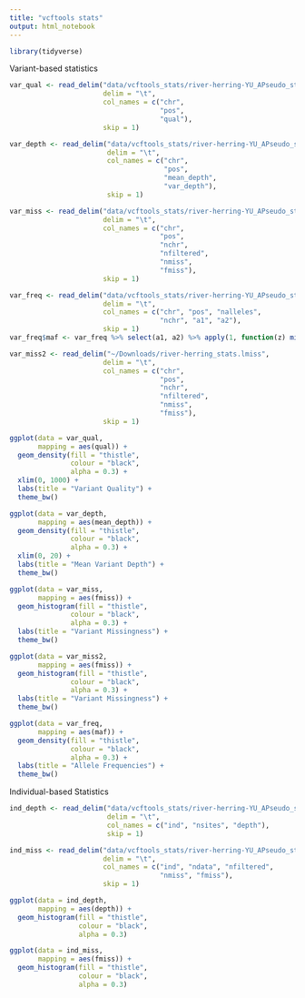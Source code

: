 ```yaml
---
title: "vcftools stats"
output: html_notebook
---
```




```r
library(tidyverse)
```
Variant-based statistics
```r
var_qual <- read_delim("data/vcftools_stats/river-herring-YU_APseudo_stats.lqual", 
                       delim = "\t", 
                       col_names = c("chr", 
                                     "pos", 
                                     "qual"), 
                       skip = 1)

var_depth <- read_delim("data/vcftools_stats/river-herring-YU_APseudo_stats.ldepth.mean", 
                        delim = "\t", 
                        col_names = c("chr", 
                                      "pos", 
                                      "mean_depth", 
                                      "var_depth"), 
                        skip = 1)

var_miss <- read_delim("data/vcftools_stats/river-herring-YU_APseudo_stats.lmiss", 
                       delim = "\t", 
                       col_names = c("chr", 
                                     "pos", 
                                     "nchr", 
                                     "nfiltered", 
                                     "nmiss", 
                                     "fmiss"), 
                       skip = 1)

var_freq <- read_delim("data/vcftools_stats/river-herring-YU_APseudo_stats.frq", 
                       delim = "\t", 
                       col_names = c("chr", "pos", "nalleles", 
                                     "nchr", "a1", "a2"), 
                       skip = 1)
var_freq$maf <- var_freq %>% select(a1, a2) %>% apply(1, function(z) min(z))
```


```r
var_miss2 <- read_delim("~/Downloads/river-herring_stats.lmiss", 
                       delim = "\t", 
                       col_names = c("chr", 
                                     "pos", 
                                     "nchr", 
                                     "nfiltered", 
                                     "nmiss", 
                                     "fmiss"), 
                       skip = 1)
```

```r
ggplot(data = var_qual, 
       mapping = aes(qual)) + 
  geom_density(fill = "thistle", 
               colour = "black", 
               alpha = 0.3) +
  xlim(0, 1000) +
  labs(title = "Variant Quality") +
  theme_bw()

ggplot(data = var_depth, 
       mapping = aes(mean_depth)) +
  geom_density(fill = "thistle", 
               colour = "black", 
               alpha = 0.3) +
  xlim(0, 20) +
  labs(title = "Mean Variant Depth") +
  theme_bw()

ggplot(data = var_miss, 
       mapping = aes(fmiss)) +
  geom_histogram(fill = "thistle", 
               colour = "black", 
               alpha = 0.3) +
  labs(title = "Variant Missingness") +
  theme_bw()

ggplot(data = var_miss2, 
       mapping = aes(fmiss)) +
  geom_histogram(fill = "thistle", 
               colour = "black", 
               alpha = 0.3) +
  labs(title = "Variant Missingness") +
  theme_bw()

ggplot(data = var_freq, 
       mapping = aes(maf)) +
  geom_density(fill = "thistle", 
               colour = "black", 
               alpha = 0.3) +
  labs(title = "Allele Frequencies") +
  theme_bw()
```

Individual-based Statistics
```r
ind_depth <- read_delim("data/vcftools_stats/river-herring-YU_APseudo_stats.idepth", 
                        delim = "\t", 
                        col_names = c("ind", "nsites", "depth"), 
                        skip = 1)

ind_miss <- read_delim("data/vcftools_stats/river-herring-YU_APseudo_stats.imiss", 
                       delim = "\t", 
                       col_names = c("ind", "ndata", "nfiltered", 
                                     "nmiss", "fmiss"), 
                       skip = 1)
```

```r
ggplot(data = ind_depth, 
       mapping = aes(depth)) +
  geom_histogram(fill = "thistle", 
                 colour = "black", 
                 alpha = 0.3)

ggplot(data = ind_miss, 
       mapping = aes(fmiss)) +
  geom_histogram(fill = "thistle", 
                 colour = "black", 
                 alpha = 0.3)
```

